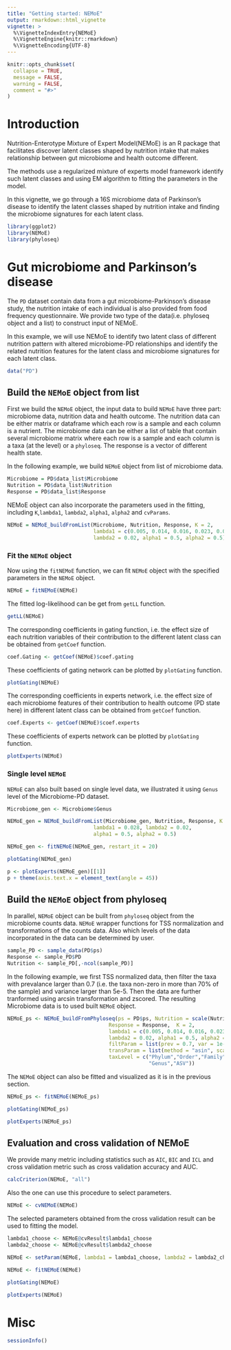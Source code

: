 ---
title: "Getting started: NEMoE"
output: rmarkdown::html_vignette
vignette: >
  %\VignetteIndexEntry{NEMoE}
  %\VignetteEngine{knitr::rmarkdown}
  %\VignetteEncoding{UTF-8}
---

```{r, include = FALSE}
knitr::opts_chunk$set(
  collapse = TRUE,
  message = FALSE,
  warning = FALSE,
  comment = "#>"
)
```

# Introduction

Nutrition-Enterotype Mixture of Expert Model(NEMoE) is an R package that
facilitates discover latent classes shaped by nutrition intake that makes
relationship between gut microbiome and health outcome different.

The methods use a regularized mixture of experts model framework
identify such latent classes and using EM algorithm to fitting
the parameters in the model.

In this vignette, we go through a 16S microbiome data of Parkinson's disease
to identify the latent classes shaped by nutrition intake
and finding the microbiome signatures for each latent class.

```{r setup}
library(ggplot2)
library(NEMoE)
library(phyloseq)
```

# Gut microbiome and Parkinson's disease

The `PD` dataset contain data from a gut microbiome-Parkinson's disease study, 
the nutrition intake of each individual is also provided from food frequency 
questionnaire. We provide two type of the data(i.e. phyloseq object and a list)
to construct input of NEMoE.

In this example, we will use NEMoE to identify two latent class of different 
nutrition pattern with altered microbiome-PD relationships and identify the 
related nutrition features for the latent class and microbiome signatures 
for each latent class.

```{r}
data("PD")
```

## Build the `NEMoE` object from list

First we build the `NEMoE` object, the input data to build `NEMoE` have three 
part: microbiome data, nutrition data and health outcome. The nutrition data 
can be either matrix or dataframe which each row is a sample and each column is 
a nutrient. The microbiome data can be either a list of table that contain 
several microbiome matrix where each row is a sample and each column is a taxa
(at the level) or a `phyloseq`. The response is a vector of different health 
state.

In the following example, we build `NEMoE` object from list of microbiome data.

```{r}
Microbiome = PD$data_list$Microbiome
Nutrition = PD$data_list$Nutrition
Response = PD$data_list$Response
```

NEMoE object can also incorporate the parameters used in the fitting, including
`K`,`lambda1`, `lambda2`, `alpha1`, `alpha2` and `cvParams`.

```{r}
NEMoE = NEMoE_buildFromList(Microbiome, Nutrition, Response, K = 2, 
                            lambda1 = c(0.005, 0.014, 0.016, 0.023, 0.025),
                            lambda2 = 0.02, alpha1 = 0.5, alpha2 = 0.5)
```

### Fit the `NEMoE` object

Now using the `fitNEMoE` function, we can fit `NEMoE` object with the specified
parameters in the `NEMoE` object.

```{r}
NEMoE = fitNEMoE(NEMoE)
```

The fitted log-likelihood can be get from `getLL` function.
```{r}
getLL(NEMoE)
```


The corresponding coefficients in gating function, i.e. the effect size of 
each nutrition variables of their contribution to the different latent class 
can be obtained from `getCoef` function.

```{r}
coef.Gating <- getCoef(NEMoE)$coef.gating
```

These coefficients of gating network can be plotted by `plotGating` function.

```{r}
plotGating(NEMoE)
```

The corresponding coefficients in experts network, i.e. the effect size of each 
microbiome features of their contribution to health outcome (PD state here)
in different latent class can be obtained from `getCoef` function.

```{r}
coef.Experts <- getCoef(NEMoE)$coef.experts
```

These coefficients of experts network can be plotted by `plotGating` function.

```{r}
plotExperts(NEMoE)
```

### Single level `NEMoE`

`NEMoE` can also built based on single level data, we illustrated it using
`Genus` level of the Microbiome-PD dataset.

```{r}
Microbiome_gen <- Microbiome$Genus
```

```{r}
NEMoE_gen = NEMoE_buildFromList(Microbiome_gen, Nutrition, Response, K = 2, 
                            lambda1 = 0.028, lambda2 = 0.02,
                            alpha1 = 0.5, alpha2 = 0.5)
```

```{r}
NEMoE_gen <- fitNEMoE(NEMoE_gen, restart_it = 20)
```

```{r}
plotGating(NEMoE_gen)
```

```{r}
p <- plotExperts(NEMoE_gen)[[1]]
p + theme(axis.text.x = element_text(angle = 45))
```


## Build the `NEMoE` object from phyloseq

In parallel, `NEMoE` object can be built from `phyloseq` object from the 
microbiome counts data. `NEMoE` wrapper functions for TSS normalization and 
transformations of the counts data. Also which levels of the data incorporated 
in the data can be determined by user.

```{r}
sample_PD <- sample_data(PD$ps)
Response <- sample_PD$PD
Nutrition <- sample_PD[,-ncol(sample_PD)]
```

In the following example, we first TSS normalized data, then filter the taxa
with prevalance larger than 0.7 (i.e. the taxa non-zero in more
than 70% of the sample) and variance larger than 5e-5. Then the data are further
tranformed using arcsin transformation and zscored. The resulting Microbiome 
data is to used built `NEMoE` object. 

```{r}
NEMoE_ps <- NEMoE_buildFromPhyloseq(ps = PD$ps, Nutrition = scale(Nutrition),
                                 Response = Response,  K = 2, 
                                 lambda1 = c(0.005, 0.014, 0.016, 0.023, 0.025),
                                 lambda2 = 0.02, alpha1 = 0.5, alpha2 = 0.5,
                                 filtParam = list(prev = 0.7, var = 1e-5),
                                 transParam = list(method = "asin", scale = T),
                                 taxLevel = c("Phylum","Order","Family",
                                              "Genus","ASV"))
```

The `NEMoE` object can also be fitted and visualized as it is
in the previous section.

```{r}
NEMoE_ps <- fitNEMoE(NEMoE_ps)
```

```{r}
plotGating(NEMoE_ps)
```

```{r}
plotExperts(NEMoE_ps)
```

## Evaluation and cross validation of NEMoE

We provide many metric including statistics such as `AIC`, `BIC` and `ICL` and
cross validation metric such as cross validation accuracy and AUC.

```{r}
calcCriterion(NEMoE, "all")
```

Also the one can use this procedure to select parameters.

```{r}
NEMoE <- cvNEMoE(NEMoE)
```

The selected parameters obtained from the cross validation result can be used to
fitting the model.

```{r}
lambda1_choose <- NEMoE@cvResult$lambda1_choose
lambda2_choose <- NEMoE@cvResult$lambda2_choose
```

```{r}
NEMoE <- setParam(NEMoE, lambda1 = lambda1_choose, lambda2 = lambda2_choose)
```

```{r}
NEMoE <- fitNEMoE(NEMoE)
```

```{r}
plotGating(NEMoE)
```

```{r}
plotExperts(NEMoE)
```


# Misc

```{r}
sessionInfo()
```
